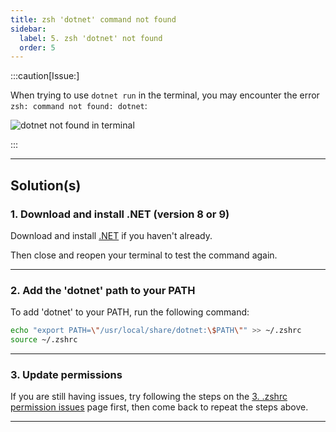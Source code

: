 ```yaml
---
title: zsh 'dotnet' command not found
sidebar:
  label: 5. zsh 'dotnet' not found
  order: 5
---
```



:::caution[Issue:]

When trying to use `dotnet run` in the terminal, you may encounter the error `zsh: command not found: dotnet`:

![dotnet not found in terminal](/images/troubleshoot/macos/dotnet-not-found.png)

:::

---

## Solution(s)

### 1. Download and install .NET (version 8 or 9)

Download and install [.NET](https://dotnet.microsoft.com/en-us/download) if you haven't already.

Then close and reopen your terminal to test the command again.

---

### 2. Add the 'dotnet' path to your PATH

To add 'dotnet' to your PATH, run the following command:

```zsh
echo "export PATH=\"/usr/local/share/dotnet:\$PATH\"" >> ~/.zshrc
source ~/.zshrc
```

---

### 3. Update permissions

If you are still having issues, try following the steps on the [3. .zshrc permission issues](/troubleshoot/macos/issue-2-zshrc-permission-issues) page first, then come back to repeat the steps above.

---
